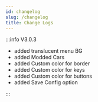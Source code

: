 ```yaml
---
id: changelog
slug: /changelog
title: Change Logs
---
```


:::info V3.0.3

- added translucent menu BG
- added Modded Cars
- added Custom color for border
- added Custom color for keys
- added Custom color for buttons
- added Save Config option

:::
